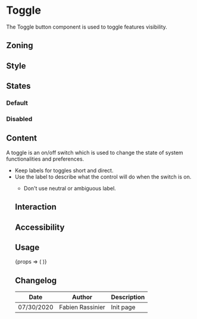 
<Meta title="Components/Toggle" component={Toggle} />

# Toggle

The Toggle button component is used to toggle features visibility.

## Zoning

<FigmaImage src="https://www.figma.com/file/2Sw2IvUHZ9F2srJ3L8AWxr/%F0%9F%93%90-Zoning?node-id=32%3A56" alt="zoning image for toggle" />

## Style

## States

### Default

<Preview>
	<Story name="Active">
		<Toggle isActive icon="datagrid" />
	</Story>
	<Story name="Inactive">
		<Toggle icon="datagrid" />
	</Story>
</Preview>

### Disabled

<Preview>
	<Story name="Disabled Active">
		<Toggle disabled isActive icon="datagrid" />
	</Story>
	<Story name="Disabled Inactive">
		<Toggle disabled icon="datagrid" />
	</Story>
</Preview>

## Content
A toggle is an on/off switch which is used to change the state of system functionalities and preferences.

<Use>
	<Use.Do>
  <ul>
<li>Keep labels for toggles short and direct.</li>
<li>Use the label to describe what the control will do when the switch is on.</li>
  </Use.Do>
	<Use.Dont>
  <ul>
<li>Don't use neutral or ambiguous label.</li>

  </ul>
  </Use.Dont>
</Use>

## Interaction

## Accessibility

## Usage

<Preview>
	<Story
		name="usage"
		args={{
			icon: 'datagrid',
		}}
	>
		{props => (
			<Tooltip title="Toggle the feature">
				<Toggle {...props} />
			</Tooltip>
		)}
	</Story>
</Preview>

<Props story="usage" />

## Changelog

| Date       | Author           | Description |
| ---------- | ---------------- | ----------- |
| 07/30/2020 | Fabien Rassinier | Init page   |
